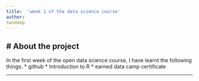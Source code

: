 ```yaml
---
title:  'week 1 of the data science course'
author:
Sandeep
---
```


# About the project
---
In the first week of the open data science course, I have learnt the following things.
*  github
*  Introduction to R
*  earned data camp certificate

---
